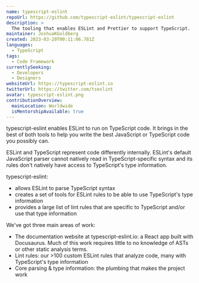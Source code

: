 ```yaml
---
name: typescript-eslint
repoUrl: https://github.com/typescript-eslint/typescript-eslint
description: >
  The tooling that enables ESLint and Prettier to support TypeScript.
maintainer: JoshuaKGoldberg
created: 2023-03-20T00:11:06.781Z
languages:
  - TypeScript
tags:
  - Code Framework
currentlySeeking:
  - Developers
  - Designers
websiteUrl: https://typescript-eslint.io
twitterUrl: https://twitter.com/tseslint
avatar: typescript-eslint.png
contributionOverview:
  mainLocation: Worldwide
  isMentorshipAvailable: true
---
```


<Overview>

typescript-eslint enables ESLint to run on TypeScript code. It brings in the best of both tools to help you write the best JavaScript or TypeScript code you possibly can.

ESLint and TypeScript represent code differently internally. ESLint's default JavaScript parser cannot natively read in TypeScript-specific syntax and its rules don't natively have access to TypeScript's type information.

typescript-eslint:
* allows ESLint to parse TypeScript syntax
* creates a set of tools for ESLint rules to be able to use TypeScript's type information
* provides a large list of lint rules that are specific to TypeScript and/or use that type information


</Overview>

<Contributing>

We've got three main areas of work:
* The documentation website at typescript-eslint.io: a React app built with Docusaurus. Much of this work requires little to no knowledge of ASTs or other static analysis terms.
* Lint rules: our >100 custom ESLint rules that analyze code, many with TypeScript's type information
* Core parsing & type information: the plumbing that makes the project work

</Contributing>
